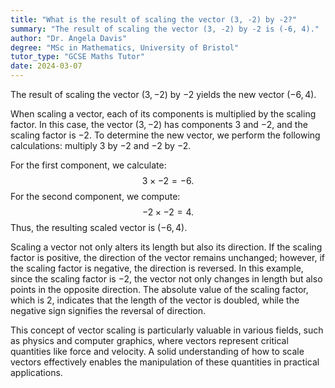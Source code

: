 ```yaml
---
title: "What is the result of scaling the vector (3, -2) by -2?"
summary: "The result of scaling the vector (3, -2) by -2 is (-6, 4)."
author: "Dr. Angela Davis"
degree: "MSc in Mathematics, University of Bristol"
tutor_type: "GCSE Maths Tutor"
date: 2024-03-07
---
```


The result of scaling the vector $(3, -2)$ by $-2$ yields the new vector $(-6, 4)$.

When scaling a vector, each of its components is multiplied by the scaling factor. In this case, the vector $(3, -2)$ has components $3$ and $-2$, and the scaling factor is $-2$. To determine the new vector, we perform the following calculations: multiply $3$ by $-2$ and $-2$ by $-2$.

For the first component, we calculate:
$$
3 \times -2 = -6.
$$
For the second component, we compute:
$$
-2 \times -2 = 4.
$$
Thus, the resulting scaled vector is $(-6, 4)$.

Scaling a vector not only alters its length but also its direction. If the scaling factor is positive, the direction of the vector remains unchanged; however, if the scaling factor is negative, the direction is reversed. In this example, since the scaling factor is $-2$, the vector not only changes in length but also points in the opposite direction. The absolute value of the scaling factor, which is $2$, indicates that the length of the vector is doubled, while the negative sign signifies the reversal of direction.

This concept of vector scaling is particularly valuable in various fields, such as physics and computer graphics, where vectors represent critical quantities like force and velocity. A solid understanding of how to scale vectors effectively enables the manipulation of these quantities in practical applications.
    